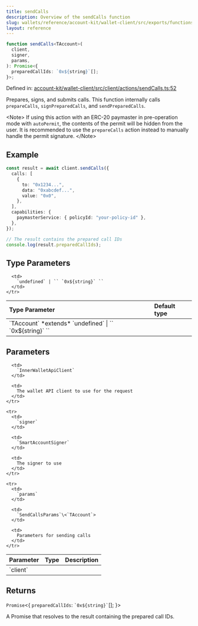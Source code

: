 ```yaml
---
title: sendCalls
description: Overview of the sendCalls function
slug: wallets/reference/account-kit/wallet-client/src/exports/functions/sendCalls
layout: reference
---
```


```ts
function sendCalls<TAccount>(
  client,
  signer,
  params,
): Promise<{
  preparedCallIds: `0x${string}`[];
}>;
```

Defined in: [account-kit/wallet-client/src/client/actions/sendCalls.ts:52](https://github.com/alchemyplatform/aa-sdk/blob/4987bdd63823427c48ec21401b71fa3cfc2d0675/account-kit/wallet-client/src/client/actions/sendCalls.ts#L52)

Prepares, signs, and submits calls. This function internally calls `prepareCalls`, `signPreparedCalls`, and `sendPreparedCalls`.

\<Note>
If using this action with an ERC-20 paymaster in pre-operation mode with `autoPermit`, the contents of the permit will be hidden
from the user. It is recommended to use the `prepareCalls` action instead to manually handle the permit signature.
\</Note>

## Example

```ts
const result = await client.sendCalls({
  calls: [
    {
      to: "0x1234...",
      data: "0xabcdef...",
      value: "0x0",
    },
  ],
  capabilities: {
    paymasterService: { policyId: "your-policy-id" },
  },
});

// The result contains the prepared call IDs
console.log(result.preparedCallIds);
```

## Type Parameters

<table>
  <thead>
    <tr>
      <th align="left">Type Parameter</th>
      <th align="left">Default type</th>
    </tr>
  </thead>

  <tbody>
    <tr>
      <td>
        `TAccount` *extends* `undefined` | `` `0x${string}` ``
      </td>

      <td>
        `undefined` | `` `0x${string}` ``
      </td>
    </tr>

  </tbody>
</table>

## Parameters

<table>
  <thead>
    <tr>
      <th align="left">Parameter</th>
      <th align="left">Type</th>
      <th align="left">Description</th>
    </tr>
  </thead>

  <tbody>
    <tr>
      <td>
        `client`
      </td>

      <td>
        `InnerWalletApiClient`
      </td>

      <td>
        The wallet API client to use for the request
      </td>
    </tr>

    <tr>
      <td>
        `signer`
      </td>

      <td>
        `SmartAccountSigner`
      </td>

      <td>
        The signer to use
      </td>
    </tr>

    <tr>
      <td>
        `params`
      </td>

      <td>
        `SendCallsParams`\<`TAccount`>
      </td>

      <td>
        Parameters for sending calls
      </td>
    </tr>

  </tbody>
</table>

## Returns

`Promise`\<\{
`preparedCallIds`: `` `0x${string}` ``\[];
}>

A Promise that resolves to the result containing the prepared call IDs.

